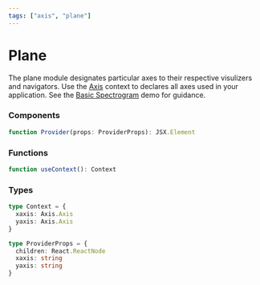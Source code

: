 ```yaml
---
tags: ["axis", "plane"]
---
```


# Plane

The plane module designates particular axes to their respective visulizers and navigators. Use the [Axis](./axis.mdx) context to declares all axes used in your application. See the [Basic Spectrogram](../examples/basic-spectrogram.mdx) demo for guidance.

### Components

```ts
function Provider(props: ProviderProps): JSX.Element
```

### Functions

```ts
function useContext(): Context
```

### Types

```ts
type Context = {
  xaxis: Axis.Axis
  yaxis: Axis.Axis
}

type ProviderProps = {
  children: React.ReactNode
  xaxis: string
  yaxis: string
}
```
